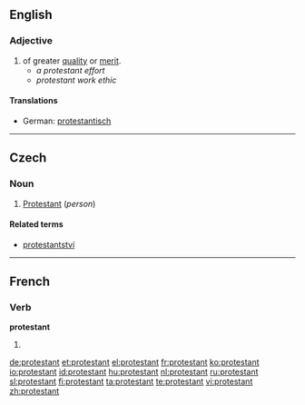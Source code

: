 {{also|Protestant}}
==English==

===Adjective===
{{en-adj}}

# of greater [[quality]] or [[merit]].
#* ''a protestant effort''
#* ''protestant work ethic''

====Translations====
{{top}}
{{mid}}
* German: [[protestantisch]]
{{bottom}}

----

==Czech==

===Noun===
{{cs-noun|g=m}}

# [[Protestant]] (''person'')

====Related terms====
* [[protestantství]] {{n}}

----

==French==

===Verb===
'''protestant'''

# {{present participle of|protester|lang=French}}

[[de:protestant]]
[[et:protestant]]
[[el:protestant]]
[[fr:protestant]]
[[ko:protestant]]
[[io:protestant]]
[[id:protestant]]
[[hu:protestant]]
[[nl:protestant]]
[[ru:protestant]]
[[sl:protestant]]
[[fi:protestant]]
[[ta:protestant]]
[[te:protestant]]
[[vi:protestant]]
[[zh:protestant]]